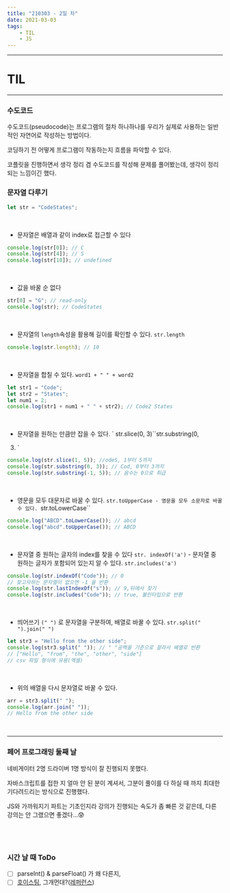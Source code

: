 ```yaml
---
title: "210303 - 2일 차"
date: 2021-03-03
tags:
    - TIL
    - JS
---
```


---

# TIL

---

### 수도코드

수도코드(pseudocode)는 프로그램의 절차 하나하나를 우리가 실제로 사용하는 일반적인 자연어로 작성하는 방법이다.

코딩하기 전 어떻게 프로그램이 작동하는지 흐름을 파악할 수 있다.

코플릿을 진행하면서 생각 정리 겸 수도코드를 작성해 문제를 풀어봤는데, 생각이 정리되는 느낌이긴 했다.

### 문자열 다루기

```js
let str = "CodeStates";
```

<br />

-   문자열은 배열과 같이 index로 접근할 수 있다

```js
console.log(str[0]); // C
console.log(str[4]); // S
console.log(str[10]); // undefined
```

<br />

-   값을 바꿀 순 없다

```js
str[0] = "G"; // read-only
console.log(str); // CodeStates
```

<br />

-   문자열의 `length`속성을 활용해 길이를 확인할 수 있다. `str.length`

```js
console.log(str.length); // 10
```

<br />

-   문자열을 합칠 수 있다. `word1 + " " + word2`

```js
let str1 = "Code";
let str2 = "States";
let num1 = 2;
console.log(str1 + num1 + " " + str2); // Code2 States
```

<br />

-   문자열을 원하는 만큼만 잡을 수 있다. ` str.slice(0, 3)``str.substring(0,

3. `

```js
console.log(str.slice(1, 5)); //odeS, 1부터 5까지
console.log(str.substring(0, 3)); // Cod, 0부터 3까지
console.log(str.substring(-1, 5)); // 음수는 0으로 취급
```

<br />

-   영문을 모두 대문자로 바꿀 수 있다. `str.toUpperCase - 영문을 모두 소문자로 바꿀 수 있다. `str.toLowerCase``

```js
console.log("ABCD".toLowerCase()); // abcd
console.log("abcd".toUpperCase()); // ABCD
```

<br />

-   문자열 중 원하는 글자의 index를 찾을 수 있다 `str. indexOf('a')` -
    문자열 중 원하는 글자가 포함되어 있는지 알 수 있다. `str.includes('a')`

```js
console.log(str.indexOf("Code")); // 0
// 찾고자하는 문자열이 없으면 -1 을 반환
console.log(str.lastIndexOf("s")); // 9,뒤에서 찾기
console.log(str.includes("Code")); // true, 불린타입으로 반환
```

<br />

-   띄어쓰기 `(" ")` 로 문자열을 구분하여, 배열로 바꿀 수 있다. `str.split(" ").join(" ")`

```js
let str3 = "Hello from the other side";
console.log(str3.split(" ")); // " "공백을 기준으로 잘라서 배열로 반환
// ["Hello", "from", "the", "other", "side"]
// csv 파일 형식에 유용(엑셀)
```

<br />

-   위의 배열을 다시 문자열로 바꿀 수 있다.

```js
arr = str3.split(" ");
console.log(arr.join(" "));
// Hello from the other side
```

<br />

---

### 페어 프로그래밍 둘째 날

네비게이터 2명 드라이버 1명 방식이 잘 진행되지 못했다.

자바스크립트를 접한 지 얼마 안 된 분이 계셔서, 그분이 풀이를 다 하실 때 까지 최대한 기다려드리는 방식으로 진행했다.

JS와 가까워지기 파트는 기초인지라 강의가 진행되는 속도가 좀 빠른 것 같은데, 다른 강의는 안 그랬으면 좋겠다...😰

## <br/>

### 시간 날 때 ToDo

-   [ ] parseInt() & parseFloat() 가 왜 다른지,
-   [ ] [호이스팅](https://developer.mozilla.org/ko/docs/Glossary/Hoisting), 그개먼대?([레퍼런스](https://joshua1988.github.io/web-development/javascript/function-expressions-vs-declarations/#%ED%95%A8%EC%88%98-%EC%84%A0%EC%96%B8%EC%8B%9D%EA%B3%BC-%ED%91%9C%ED%98%84%EC%8B%9D%EC%9D%98-%EC%B0%A8%EC%9D%B4%EC%A0%90))
